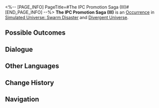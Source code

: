 <%-- [PAGE_INFO]
PageTitle=#The IPC Promotion Saga (III)#
[END_PAGE_INFO] --%>
{{Stub}}
{{Simulated Universe Event Infobox
|id            = 14201-2
|title         = 
|image         = Occurrence IPC.png
|domains_su    = 
|domains_swarm = Unknown
|domains_gng   = 
|domains_du    = Unknown
|domains_und   = 
|requirements  = 
|prev          = 
|next          = 
|characters    = 
|factions      = 
|order         = 029
|order_du      = 050
}}
'''The IPC Promotion Saga (III)''' is an [[Divergent Universe/Occurrence|Occurrence]] in [[Simulated Universe: Swarm Disaster]] and [[Divergent Universe]].

==Possible Outcomes==
{{Possible Outcomes
|choice_1 = You are eager to beat the big shots!
|result_1 = Enter special battle. After achieving victory, obtain 1 Blessing(s) of 3-star rarity.
|path_1   = Destruction
|modes_1  = swarm

|choice_2 = Review the secrets of interstellar success...
|result_2 = Enhance 4 random Blessings.
|path_2   = Remembrance
|modes_2  = swarm

|choice_3 = You are eager to beat the big shots!
|result_3 = Enter a tough battle. If you win, you will gain 5 random Curio(s).
|path_3   = Destruction
|modes_3  = du

|choice_4 = Review the secrets of interstellar success...
|result_4 = Obtain 3 random Blessing(s) of the Path required for the Equation.
|path_4   = Remembrance
|modes_4  = du

|choice_5 = Give a stirring "interstellar speech"!
|result_5 = Obtain 1 random Blessing(s) of the Path required for the Equation.
|modes_5  = du

|choice_6 = Launch "Celebrity High Social."
|result_6 = Discard 1 Curio(s) and obtain 3 random Curio(s).
|modes_6  = du

|choice_7 = Launch "Celebrity High Social."
|result_7 = Enter battle. After achieving victory, obtain 1 Blessing(s) of 2-star rarity.
|modes_7  = swarm

|choice_8 = Give a shocking "interstellar speech"!
|result_8 = Enhance 2 random Blessings.
|modes_8  = swarm

}}
<!--
==Gameplay Notes==
* 
-->
==Dialogue==
{{Dialogue Start}}
:{{tx}}
{{Dialogue End}}

==Other Languages==
{{Other Languages
|en   = The IPC Promotion Saga (III)
|zhs  = 星际和平公司「升职记」（其三）
|zht  = 星際和平公司「升職記」（其三）
|ja   = スターピースカンパニー「{{Rubi|昇進記|しょうしんき}}」（3）
|ko   = 스타피스 컴퍼니 「승진기」 (3)
|es   = La saga del ascenso de la Corporación III
|fr   = Saga de la CPI (III)
|ru   = Сага о карьере в КММ III
|th   = "บันทึกการเลื่อนตำแหน่ง" องค์กรสันติภาพแห่งดวงดาว (3)
|vi   = Công Ty Hành Tinh Hòa Bình "Nhật Ký Thăng Chức" 3
|de   = Die IFK-Beförderungsgeschichte (Teil 3)
|id   = Kisah Promosi IPC (3)
|pt   = A Saga de Promoção da CPI (III)
}}

==Change History==
{{Change History|1.3}}

==Navigation==
{{Occurrence Navbox}}